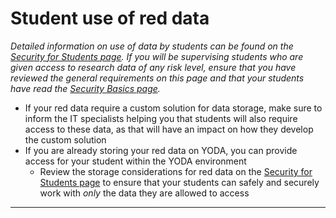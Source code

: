 

# Student use of red data

*Detailed information on use of data by students can be found on the [Security for Students page](https://fgb-rdm.nl/Security/SecurityForStudents.html){target="_blank"}. If you will be supervising students who are given access to research data of any risk level, ensure that you have reviewed the general requirements on this page and that your students have read the [Security Basics page](https://fgb-rdm.nl/Security/SecurityBasics.html){target="_blank"}.*

-   If your red data require a custom solution for data storage, make sure to inform the IT specialists helping you that students will also require access to these data, as that will have an impact on how they develop the custom solution
-   If you are already storing your red data on YODA, you can provide access for your student within the YODA environment
    -   Review the storage considerations for red data on the [Security for Students page](https://fgb-rdm.nl/Security/SecurityForStudents.html#storage){target="_blank"} to ensure that your students can safely and securely work with *only* the data they are allowed to access

------------------------------------------------------------------------

<br>

